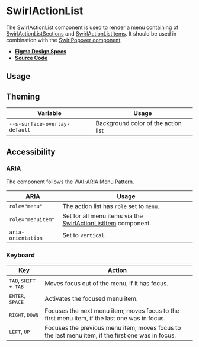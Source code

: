 
<Meta title="Components/SwirlActionList" />

# SwirlActionList

The SwirlActionList component is used to render a menu containing of
[SwirlActionListSections](?path=/docs/components-swirlactionlistsection--swirl-action-list-section)
and
[SwirlActionListItems](?path=/docs/components-swirlactionlistitem--swirl-action-list-item).
It should be used in combination with the
[SwirlPopover component](?path=/docs/components-swirlpopover--swirl-popover).

- **[Figma Design Specs](https://www.figma.com/file/iRHiAFsHxnzux8gQ9EjlZe/Flip-Components?node-id=2%3A10)**
- **[Source Code](https://github.com/flip-corp/swirl/tree/main/packages/swirl-components/src/components/swirl-action-list)**

## Usage

<Canvas withSource="open">
  <Story id="components-swirlactionlist--swirl-action-list" />
</Canvas>

<ArgsTable story="." />

## Theming

| Variable                      | Usage                               |
| ----------------------------- | ----------------------------------- |
| `--s-surface-overlay-default` | Background color of the action list |

## Accessibility

### ARIA

The component follows the
[WAI-ARIA Menu Pattern](https://www.w3.org/WAI/ARIA/apg/patterns/menu/).

| ARIA               | Usage                                                                                                                               |
| ------------------ | ----------------------------------------------------------------------------------------------------------------------------------- |
| `role="menu"`      | The action list has `role` set to `menu`.                                                                                           |
| `role="menuitem"`  | Set for all menu items via the [SwirlActionListItem](?path=/docs/components-swirlactionlistitem--swirl-action-list-item) component. |
| `aria-orientation` | Set to `vertical`.                                                                                                                  |

### Keyboard

| Key                                    | Action                                                                                            |
| -------------------------------------- | ------------------------------------------------------------------------------------------------- |
| <kbd>TAB</kbd>, <kbd>SHIFT + TAB</kbd> | Moves focus out of the menu, if it has focus.                                                     |
| <kbd>ENTER</kbd>, <kbd>SPACE</kbd>     | Activates the focused menu item.                                                                  |
| <kbd>RIGHT</kbd>, <kbd>DOWN</kbd>      | Focuses the next menu item; moves focus to the first menu item, if the last one was in focus.     |
| <kbd>LEFT</kbd>, <kbd>UP</kbd>         | Focuses the previous menu item; moves focus to the last menu item, if the first one was in focus. |
